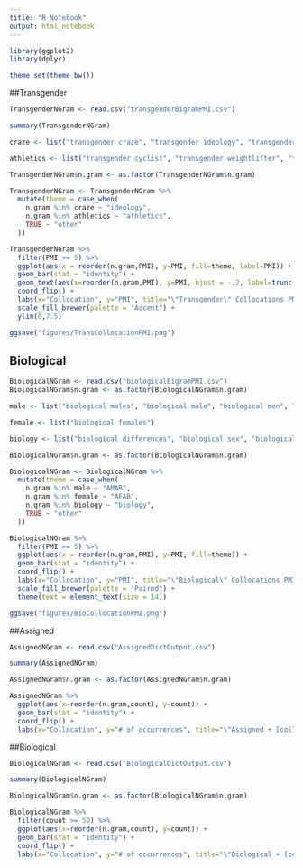 ```yaml
---
title: "R Notebook"
output: html_notebook
---
```


```r
library(ggplot2)
library(dplyr)

theme_set(theme_bw())
```

##Transgender

```r
TransgenderNGram <- read.csv("transgenderBigramPMI.csv")
```

```r
summary(TransgenderNGram)
```

```r
craze <- list("transgender craze", "transgender ideology", "transgender activists", "transgender movement", "transgender lobby", "transgender advocates", "transgender trend")

athletics <- list("transgender cyclist", "transgender weightlifter", "transgender athletes", "transgender swimmer")
```

```r
TransgenderNGram$n.gram <- as.factor(TransgenderNGram$n.gram)

TransgenderNGram <- TransgenderNGram %>%
  mutate(theme = case_when(
    n.gram %in% craze ~ "ideology",
    n.gram %in% athletics ~ "athletics",
    TRUE ~ "other"
  ))
```



```r
TransgenderNGram %>%
  filter(PMI >= 5) %>%
  ggplot(aes(x = reorder(n.gram,PMI), y=PMI, fill=theme, label=PMI)) +
  geom_bar(stat = "identity") +
  geom_text(aes(x=reorder(n.gram,PMI), y=PMI, hjust = -.2, label=trunc(PMI*10^2)/10^2)) + 
  coord_flip() +
  labs(x="Collocation", y="PMI", title="\"Transgender\" Collocations PMI in Breitbart Articles",fill="Theme") +
  scale_fill_brewer(palette = "Accent") + 
  ylim(0,7.5)
```

```r
ggsave("figures/TransCollocationPMI.png")
```

## Biological 

```r
BiologicalNGram <- read.csv("biologicalBigramPMI.csv")
BiologicalNGram$n.gram <- as.factor(BiologicalNGram$n.gram)
```

```r
male <- list("biological males", "biological male", "biological men", "biological boys")

female <- list("biological females")

biology <- list("biological differences", "biological sex", "biological reality", "biological sexes")
```

```r
BiologicalNGram$n.gram <- as.factor(BiologicalNGram$n.gram)

BiologicalNGram <- BiologicalNGram %>%
  mutate(theme = case_when(
    n.gram %in% male ~ "AMAB",
    n.gram %in% female ~ "AFAB",
    n.gram %in% biology ~ "biology",
    TRUE ~ "other"
  ))
```

```r
BiologicalNGram %>%
  filter(PMI >= 5) %>%
  ggplot(aes(x = reorder(n.gram,PMI), y=PMI, fill=theme)) +
  geom_bar(stat = "identity") +
  coord_flip() +
  labs(x="Collocation", y="PMI", title="\"Biological\" Collocations PMI in Breitbart Articles",fill="Theme") +
  scale_fill_brewer(palette = "Paired") + 
  theme(text = element_text(size = 14))
```

```r
ggsave("figures/BioCollocationPMI.png")
```



##Assigned

```r
AssignedNGram <- read.csv("AssignedDictOutput.csv")
```

```r
summary(AssignedNGram)
```

```r
AssignedNGram$n.gram <- as.factor(AssignedNGram$n.gram)
```



```r
AssignedNGram %>% 
  ggplot(aes(x=reorder(n.gram,count), y=count)) + 
  geom_bar(stat = "identity") + 
  coord_flip() + 
  labs(x="Collocation", y="# of occurrences", title="\"Assigned + [collocate] + at birth\" Counts in Breitbart Articles")

```
##Biological

```r
BiologicalNGram <- read.csv("BiologicalDictOutput.csv")
```

```r
summary(BiologicalNGram)
```

```r
BiologicalNGram$n.gram <- as.factor(BiologicalNGram$n.gram)
```


```r
BiologicalNGram %>% 
  filter(count >= 50) %>% 
  ggplot(aes(x=reorder(n.gram,count), y=count)) + 
  geom_bar(stat = "identity") + 
  coord_flip() + 
  labs(x="Collocation", y="# of occurrences", title="\"Biological + [collocate]\" Counts in Breitbart Articles")
```




